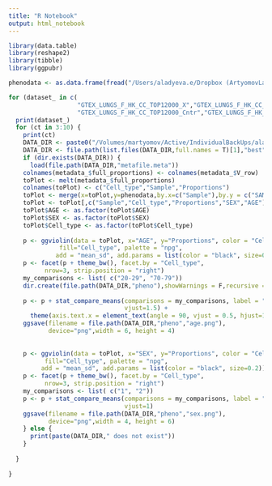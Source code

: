 ```yaml
---
title: "R Notebook"
output: html_notebook
---
```


```r
library(data.table)
library(reshape2)
library(tibble)
library(ggpubr)
```

```r
phenodata <- as.data.frame(fread("/Users/aladyeva.e/Dropbox (ArtyomovLab)/GTEx_lung/GTEx_sample_attributes_and_subject_lung.tsv"))

for (dataset_ in c(
                   "GTEX_LUNGS_F_HK_CC_TOP12000_X","GTEX_LUNGS_F_HK_CC_TOP12000_Rand",
                   "GTEX_LUNGS_F_HK_CC_TOP12000_Cntr","GTEX_LUNGS_F_HK_CC_TOP12000_Omega")) {
  print(dataset_)
  for (ct in 3:10) {
    print(ct)
    DATA_DIR <- paste0("/Volumes/martyomov/Active/IndividualBackUps/aladyevae/deconvolution/data/results/",dataset_,"/08_2022/ct",ct)
    DATA_DIR <- file.path(list.files(DATA_DIR,full.names = T)[1],"best")
    if (dir.exists(DATA_DIR)) {
      load(file.path(DATA_DIR,"metafile.meta"))
    colnames(metadata_$full_proportions) <- colnames(metadata_$V_row)    
    toPlot <- melt(metadata_$full_proportions)
    colnames(toPlot) <- c("Cell_type","Sample","Proportions")
    toPlot <- merge(x=toPlot,y=phenodata,by.x=c("Sample"),by.y = c("SAMPID"),all.x=TRUE)
    toPlot <- toPlot[,c("Sample","Cell_type","Proportions","SEX","AGE")]
    toPlot$AGE <- as.factor(toPlot$AGE)
    toPlot$SEX <- as.factor(toPlot$SEX)
    toPlot$Cell_type <- as.factor(toPlot$Cell_type)
    
    p <- ggviolin(data = toPlot, x="AGE", y="Proportions", color = "Cell_type", 
              fill="Cell_type", palette = "npg", 
             add = "mean_sd", add.params = list(color = "black", size=0.2))
    p <- facet(p + theme_bw(), facet.by = "Cell_type",
          nrow=3, strip.position = "right")
    my_comparisons <- list( c("20-29", "70-79"))
    dir.create(file.path(DATA_DIR,"pheno"),showWarnings = F,recursive = T)
    
    p <- p + stat_compare_means(comparisons = my_comparisons, label = "p.signif",
                                vjust=1.5) + 
      theme(axis.text.x = element_text(angle = 90, vjust = 0.5, hjust=1))
    ggsave(filename = file.path(DATA_DIR,"pheno","age.png"),
           device="png",width = 6, height = 4)
    
    
    p <- ggviolin(data = toPlot, x="SEX", y="Proportions", color = "Cell_type", 
          fill="Cell_type", palette = "npg", 
         add = "mean_sd", add.params = list(color = "black", size=0.2))
    p <- facet(p + theme_bw(), facet.by = "Cell_type",
          nrow=3, strip.position = "right")
    my_comparisons <- list( c("1", "2"))
    p <- p + stat_compare_means(comparisons = my_comparisons, label = "p.signif",
                                vjust=1)
    ggsave(filename = file.path(DATA_DIR,"pheno","sex.png"),
           device="png",width = 4, height = 6)
    } else {
      print(paste(DATA_DIR," does not exist"))
    }
    
  }
  
}

```





